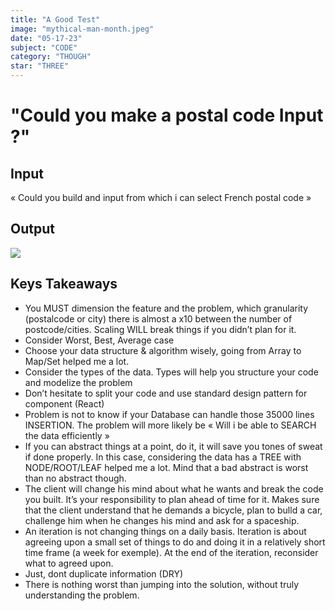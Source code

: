 ```yaml
---
title: "A Good Test"
image: "mythical-man-month.jpeg"
date: "05-17-23"
subject: "CODE"
category: "THOUGH"
star: "THREE"
---
```


# "Could you make a postal code Input ?"

## Input

« Could you build and input from which i can select French postal code »

## Output

<img src="gifs/postal-code.gif" />

## Keys Takeaways

- You MUST dimension the feature and the problem, which granularity (postalcode or city) there is almost a x10 between the number of postcode/cities. Scaling WILL break things if you didn’t plan for it.
- Consider Worst, Best, Average case
- Choose your data structure & algorithm wisely, going from Array to Map/Set helped me a lot.
- Consider the types of the data. Types will help you structure your code and modelize the problem
- Don’t hesitate to split your code and use standard design pattern for component (React)
- Problem is not to know if your Database can handle those 35000 lines INSERTION. The problem will more likely be « Will i be able to SEARCH the data efficiently »
- If you can abstract things at a point, do it, it will save you tones of sweat if done properly. In this case, considering the data has a TREE with NODE/ROOT/LEAF helped me a lot. Mind that a bad abstract is worst than no abstract though.
- The client will change his mind about what he wants and break the code you built. It’s your responsibility to plan ahead of time for it. Makes sure that the client understand that he demands a bicycle, plan to bulld a car, challenge him when he changes his mind and ask for a spaceship.
- An iteration is not changing things on a daily basis. Iteration is about agreeing upon a small set of things to do and doing it in a relatively short time frame (a week for exemple). At the end of the iteration, reconsider what to agreed upon.
- Just, dont duplicate information (DRY)
- There is nothing worst than jumping into the solution, without truly understanding the problem.
